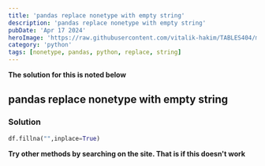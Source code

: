 ---
title: 'pandas replace nonetype with empty string'
description: 'pandas replace nonetype with empty string'
pubDate: 'Apr 17 2024'
heroImage: 'https://raw.githubusercontent.com/vitalik-hakim/TABLES404/main/error_b/python.jpg'
category: 'python'
tags: [nonetype, pandas, python, replace, string]
---

**The solution for this is noted below**

## pandas replace nonetype with empty string

### Solution

```python
df.fillna("",inplace=True)
```
**Try other methods by searching on the site. That is if this doesn't work**
